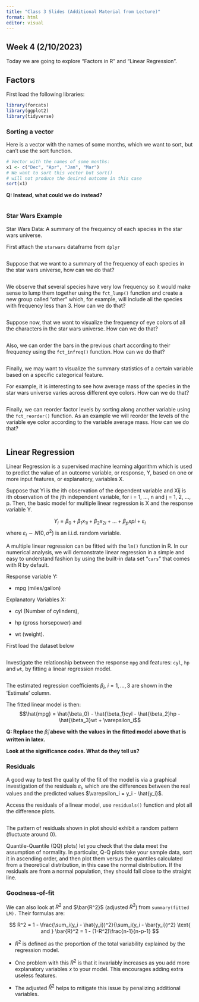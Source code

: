 ---
title: "Class 3 Slides (Additional Material from Lecture)"
format: html
editor: visual
---

## Week 4 (2/10/2023)

Today we are going to explore "Factors in R" and "Linear Regression".

## Factors

First load the following libraries:

```{r}
library(forcats)   
library(ggplot2)
library(tidyverse)
```

### Sorting a vector

Here is a vector with the names of some months, which we want to sort, but can't use the sort function.

```{r}
# Vector with the names of some months:
x1 <- c("Dec", "Apr", "Jan", "Mar")
# We want to sort this vector but sort()
# will not produce the desired outcome in this case
sort(x1)
```

**Q: Instead, what could we do instead?**

```{r}

```

### Star Wars Example

Star Wars Data: A summary of the frequency of each species in the star wars universe.

First attach the `starwars` dataframe from `dplyr`

```{r}

```

Suppose that we want to a summary of the frequency of each species in the star wars universe, how can we do that?

```{r}

```

We observe that several species have very low frequency so it would make sense to lump them together using the `fct_lump()` function and create a new group called "other" which, for example, will include all the species with frequency less than 3. How can we do that?

```{r}

```

Suppose now, that we want to visualize the frequency of eye colors of all the characters in the star wars universe. How can we do that?

```{r}

```

Also, we can order the bars in the previous chart according to their frequency using the `fct_infreq()` function. How can we do that?

```{r}

```

Finally, we may want to visualize the summary statistics of a certain variable based on a specific categorical feature.

For example, it is interesting to see how average mass of the species in the star wars universe varies across different eye colors. How can we do that?

```{r}

```

Finally, we can reorder factor levels by sorting along another variable using the `fct_reorder()` function. As an example we will reorder the levels of the variable eye color according to the variable average mass. How can we do that?

```{r}

```

## Linear Regression

Linear Regression is a supervised machine learning algorithm which is used to predict the value of an outcome variable, or response, Y, based on one or more input features, or explanatory, variables X.

Suppose that Yi is the ith observation of the dependent variable and Xij is ith observation of the jth independent variable, for i = 1, \..., n and j = 1, 2, \..., p. Then, the basic model for multiple linear regression is X and the response variable Y.

$$Y_i = \beta_0 + \beta_1x_{1i} + \beta_2x_{2i} + ... + \beta_px{pi}+\varepsilon_i$$ where $\varepsilon_i \sim N(0,\sigma^2)$ is an i.i.d. random variable.

A multiple linear regression can be fitted with the `lm()` function in R. In our numerical analysis, we will demonstrate linear regression in a simple and easy to understand fashion by using the built-in data set "`cars`" that comes with R by default.\

Response variable Y:

-   mpg (miles/gallon)\

Explanatory Variables X:

-   cyl (Number of cylinders),

-   hp (gross horsepower) and

-   wt (weight).

First load the dataset below

```{r}

```

Investigate the relationship between the response `mpg` and features: `cyl`, `hp` and `wt`, by fitting a linear regression model.

```{r}

```

The estimated regression coefficients $\beta_i$, $i = 1,...,3$ are shown in the 'Estimate' column.

The fitted linear model is then:\
$$\hat{mpg} = \hat{\beta_0} - \hat{\beta_1}cyl - \hat{\beta_2}hp - \hat{\beta_3}wt + \varepsilon_i$$

**Q: Replace the** $\hat\beta_i$ **above with the values in the fitted model above that is written in latex.**

**Look at the significance codes. What do they tell us?**

### Residuals

A good way to test the quality of the fit of the model is via a graphical investigation of the residuals $\varepsilon_i$, which are the differences between the real values and the predicted values $\varepsilon_i = y_i - \hat{y_i}$.

Access the residuals of a linear model, use `residuals()` function and plot all the difference plots.

```{r}

```

The pattern of residuals shown in plot should exhibit a random pattern (fluctuate around 0).

Quantile-Quantile (QQ) plots) let you check that the data meet the assumption of normality. In particular, Q-Q plots take your sample data, sort it in ascending order, and then plot them versus the quantiles calculated from a theoretical distribution, in this case the normal distribution. If the residuals are from a normal population, they should fall close to the straight line.

### Goodness-of-fit

We can also look at $R^2$ and $\bar{R^2}$ (adjusted $R^2$) from `summary(fitted LM).` Their formulas are:

$$
R^2 = 1 - \frac{\sum_i(y_i - \hat{y_i})^2}{\sum_i(y_i - \bar{y_i})^2} \text{   and   } \bar{R}^2 = 1 - (1-R^2)\frac{n-1}{n-p-1}
$$

-   $R^2$ is defined as the proportion of the total variability explained by the regression model.

-   One problem with this $R^2$ is that it invariably increases as you add more explanatory variables $x$ to your model. This encourages adding extra useless features.

-   The adjusted $\bar{R}^2$ helps to mitigate this issue by penalizing additional variables.
